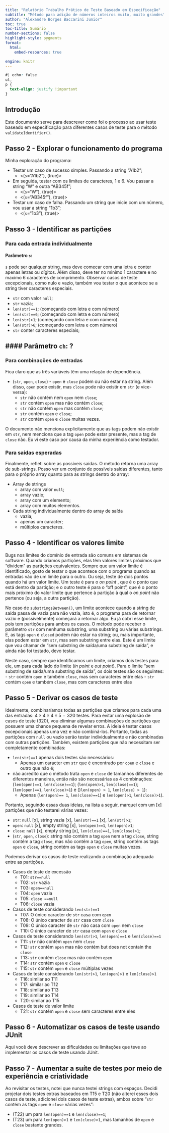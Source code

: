 ```yaml
---
title: "Relatório Trabalho Prático de Teste Baseado em Especificação"
subtitle: "Método para adição de números inteiros muito, muito grandes"
author: "Alexandre Borges Baccarini Junior"
toc: true
toc-title: Sumário
number-sections: false
highlight-style: pygments
format: 
  html:
    embed-resources: true

engine: knitr
---
```


```css
#| echo: false
ul,
p {
  text-align: justify !important
}
```


## Introdução

Este documento serve para descrever como foi o processo ao usar teste baseado em especificação para diferentes casos de teste para o método ``validateIdentifier()``.

## Passo 2 - Explorar o funcionamento do programa

Minha exploração do programa:

- Testar um caso de sucesso simples. Passando a string "A1b2";
  - <(``s``="A1b2"), (true)>
- Em seguida, testar com os limites de caracteres, 1 e 6. Vou passar a string "W" e outra "AB345f";
  - <(``s``="W"), (true)>
  - <(``s``="AB345f"), (true)>
- Testar um caso de falha. Passando um string que inicie com um número, vou usar a string "1b3";
  - <(``s``="1b3"), (true)>

## Passo 3 - Identificar as partições

### Para cada entrada individualmente

#### Parâmetro ``s``: 
  
``s`` pode ser qualquer string, mas deve comecar com uma letra e conter apenas letras ou dígitos. Além disso, deve ter no minimo 1 caractere e no maximo 6 caracteres de comprimento. Observar casos de teste excepcionais, como nulo e vazio, também vou testar o que acontece se a string tiver caracteres especiais.

- ``str`` com valor ``null``;
- ``str`` vazia;
- ``len(str)==1``; (começando com letra e com número)
- ``len(str)==6``; (começando com letra e com número)
- ``len(str)>1``; (começando com letra e com número)
- ``len(str)>6``; (começando com letra e com número)
- ``str`` conter caracteres especiais;

#### Parâmetro ``ch``: ?
-

### Para combinações de entradas

Fica claro que as três variáveis têm uma relação de dependência. 

- (``str``, ``open``, ``close``) - ``open`` e ``close`` podem ou não estar na string. Além disso, ``open`` pode existir, mas ``close`` pode não existir em ``str`` (e vice-versa):
  - ``str`` não contém nem ``open`` nem ``close``;
  - ``str`` contém ``open`` mas não contém ``close``;
  - ``str`` não contém ``open`` mas contém ``close``;
  - ``str`` contém ``open`` e ``close``;
  - ``str`` contém ``open`` e ``close`` muitas vezes.

O documento não menciona explicitamente que as tags podem não existir em ``str``, nem menciona que a tag ``open`` pode estar presente, mas a tag de ``close`` não. Eu vi este caso por causa da minha experiência como testador.


### Para saídas esperadas

Finalmente, refleti sobre as possíveis saídas. O método retorna uma array de sub-strings. Posso ver um conjunto de possíveis saídas diferentes, tanto para o próprio array quanto para as strings dentro do array:

- Array de strings
  - array com valor ``null``;
  - array vazio;
  - array com um elemento;
  - array com muitos elementos.
- Cada string individualmente dentro do array de saída
  - vazia;
  - apenas um caracter;
  - múltiplos caracteres.   


## Passo 4 - Identificar os valores limite

Bugs nos limites do domínio de entrada são comuns em sistemas de software. Quando criamos partições, elas têm valores limites próximos que "dividem" as partições equivalentes. Sempre que um valor limite é identificado, gosto de testar o que acontece com o programa quando as entradas vão de um limite para o outro. Ou seja, teste de dois pontos quando há um valor limite. Um teste é para o *on point* , que é o ponto que está dentro da partição; e o outro teste é para o "off point", que é o ponto mais próximo do valor limite que pertence à partição à qual o *on point* não pertence (ou seja, a outra partição).

No caso de  ``substringsBetween()``, um limite acontece quando a string de saída passa de vazia para não vazia, isto é, o programa para de retornar vazio e (possivelmente) começará a retornar algo. Eu já cobri esse limite, pois tem partições para ambos os casos.  O método pode receber o parâmetro ``str`` com nenhuma substring, uma substring ou várias substrings. E, as tags ``open`` e ``closed`` podem não estar na string; ou, mais importante, elas podem estar em ``str``, mas sem substring entre elas. Este é um limite que vou chamar de "sem substring de saída/uma substring de saída", e ainda não foi testado, devo testar. 

Neste caso, sempre que identificamos um limite, criamos dois testes para ele, um para cada lado do limite (*in point* e *out point*). Para o limite "sem substring de saída/uma substring de saída", os dois testes são os seguintes:
  - ``str`` contém ``open`` e também ``close``, mas sem caracteres entre elas
  - ``str`` contém ``open`` e também ``close``, mas com caracteres entre elas

## Passo 5 -  Derivar os casos de teste

Idealmente, combinaríamos todas as partições que criamos para cada uma das entradas: $4 × 4 × 4 × 5 = 320$ testes. Para evitar uma explosão de casos de teste (320), vou eliminar algumas combinações de partições que possuem uma chance pequena de revelar erros. A ideia é testar casos excepcionais apenas uma vez e não combiná-los. Portanto, todas as partições com ``null`` ou vazio serão testar individualmente e não combinadas com outras partições. Também, existem partições que não necessitam ser completamente combinadas:

- ``len(str)==1`` apenas dois testes são necessários:
  - Apenas um caracter em ``str`` que é encontrado por ``open`` e ``close`` e outro que não é;
- não acredito que o método trata ``open`` e ``close`` de tamanhos diferentes de diferentes maneiras, então não são necessárias as 4 combinações: (``len(open)==1``, ``len(close)==1``); (``len(open)>1``, ``len(close)==1``); (``len(open)==1``, ``len(close)>1``) e ()``len(open) > 1``, ``len(close) > 1``):
  - Apenas (``len(open)== 1``, ``len(close)==1``) e ``len(open)>1``, ``len(close)>1``). 

Portanto, seguindo essas duas ideias, na lista a seguir, marquei com um  [x] partições que não testarei várias vezes: 

- ``str``: ``null`` [x], string vazia [x], ``len(str)==1`` [x], ``len(str)>1``;
- ``open``: ``null`` [x], empty string [x], ``len(open)==1``, ``len(open)>1``;
- ``close``: ``null`` [x], empty string [x], ``len(close)==1``, ``len(close)>1``; 
- (``str``, ``open``, ``close``): string não contém a tag ``open`` nem  a tag ``close``, string contém a tag ``close``, mas não contém a tag ``open``, string contém as tags ``open`` e ``close``, string contém as tags ``open`` e ``close`` muitas vezes.

Podemos derivar os casos de teste realizando a combinação adequada entre as partições. 

- Casos de teste de excessão
  - T01: ``str==null``
  - T02: ``str`` vazia
  - T03: ``open==null``
  - T04: ``open`` vazia
  - T05: ``close ==null``
  - T06: ``close`` vazia
- Casos de teste considerando ``len(str)==1``
  - T07: O único caracter de ``str`` casa com ``open``
  - T08: O único caracter de ``str`` casa com ``close``
  - T09: O único caracter de ``str`` não casa com ``open`` nem ``close``
  - T10: O único caracter de ``str`` casa com ``open`` e ``close``
- Casos de teste considerando ``len(str)>1``, ``len(open)==1`` e ``len(close)==1``
  - T11: ``str`` não contém ``open`` nem ``close``
  - T12: ``str`` contém ``open`` mas não contém but does not contain the ``close`` 
  - T13: ``str`` contém ``close`` mas não contém ``open`` 
  - T14: ``str`` contém ``open`` e ``close``
  - T15: ``str`` contém ``open`` e ``close`` múltiplas vezes
- Casos de teste considerando ``len(str)>1``, ``len(open)>1`` e ``len(close)>1``
  - T16: similar ao T11
  - T17: similar ao T12
  - T18: similar ao T13 
  - T19: similar ao T14
  - T20: similar ao T15
- Casos de teste de valor limite
  - T21: ``str`` contém ``open`` e ``close`` sem caracteres entre eles

## Passo 6 - Automatizar os casos de teste usando JUnit

::: {.callout-note}
Aqui você deve descrever as dificuldades ou limitações que teve ao implementar os casos de teste usando JUnit.
:::

## Passo 7 - Aumentar a suíte de testes por meio de experiência e criatividade

Ao revisitar os testes, notei que nunca testei strings com espaços. Decidi projetar dois testes extras baseados em T15 e T20 (não alterei esses dois casos de teste, adicionei dois casos de teste extras), ambos sobre "``str`` contém as tags ``open`` e ``close`` várias vezes": 

  - (T22) um para ``len(open)==1`` e ``len(close)==1``;
  - (T23) um para ``len(open)>1`` e ``len(close)>1``, mas tamanhos de ``open`` e ``close`` bastante grandes.